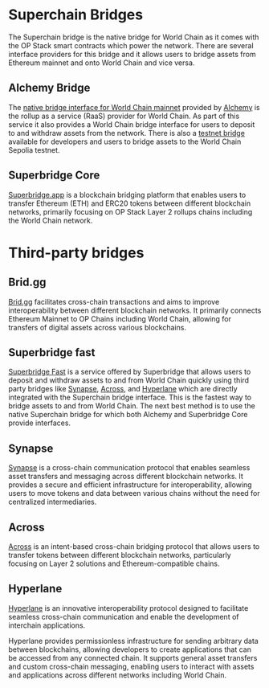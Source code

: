 # Superchain Bridges

The Superchain bridge is the native bridge for World Chain as it comes with the OP Stack smart contracts which power the network.
There are several interface providers for this bridge and it allows users to bridge assets from Ethereum mainnet and onto World Chain and vice versa.

## Alchemy Bridge

The [native bridge interface for World Chain mainnet](https://worldchain-mainnet.bridge.alchemy.com/) provided by [Alchemy](https://alchemy.com/) is the rollup as a service (RaaS) provider for World Chain. As part of this service it also provides a 
World Chain bridge interface for users to deposit to and withdraw assets from the network. There is also a [testnet bridge](https://worldchain-sepolia.bridge.alchemy.com/) available for developers and users to bridge assets to the World Chain Sepolia testnet.

## Superbridge Core

[Superbridge.app](https://superbridge.app/world-chain) is a blockchain bridging platform that enables users to transfer Ethereum (ETH)
 and ERC20 tokens between different blockchain networks, primarily focusing on OP Stack Layer 2 rollups chains including 
 the World Chain network.

# Third-party bridges

## Brid.gg

[Brid.gg](https://brid.gg/) facilitates cross-chain transactions and aims to improve interoperability between different blockchain networks. It primarily connects Ethereum Mainnet to OP Chains including World Chain, allowing for transfers of digital assets across various blockchains.

## Superbridge fast

[Superbridge Fast](https://superbridge.app/fast) is a service offered by Superbridge that allows users to deposit and withdraw assets to and from World Chain quickly using third party
bridges like [Synapse](/world-chain/providers/bridges#synapse), [Across](/world-chain/providers/bridges#across), and [Hyperlane](/world-chain/providers/bridges#hyperlane) which are directly
integrated with the Superchain bridge interface. This is the fastest way to bridge assets to and from World Chain.
The next best method is to use the native Superchain bridge for which both Alchemy and Superbridge Core provide interfaces.

## Synapse
[Synapse](https://synapseprotocol.com/) is a cross-chain communication protocol that enables seamless asset transfers and messaging across different blockchain networks.
It provides a secure and efficient infrastructure for interoperability, allowing users to move tokens and data between various chains without the need for centralized intermediaries.


## Across

[Across](https://app.across.to/bridge?) is an intent-based cross-chain bridging protocol that allows users to transfer tokens between different blockchain networks,
 particularly focusing on Layer 2 solutions and Ethereum-compatible chains. 

## Hyperlane

[Hyperlane](https://hyperlane.xyz/) is an innovative interoperability protocol designed to facilitate seamless cross-chain communication and enable the development of interchain applications.

Hyperlane provides permissionless infrastructure for sending arbitrary data between blockchains, allowing developers to create applications that can be accessed from any connected chain.
It supports general asset transfers and custom cross-chain messaging, enabling users to interact with assets and applications across different networks including World Chain.


